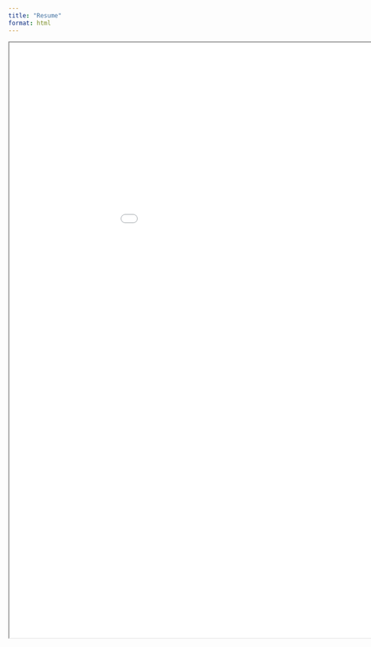```yaml
---
title: "Resume"
format: html
---
```


<iframe 
  width="1050" 
  height="1200" 
  src="pdfs/Resume_PukarBhandari_July2025.pdf">
</iframe>

